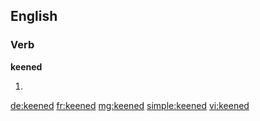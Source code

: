 ==English==

===Verb===
'''keened'''

# {{past of|keen}}

[[de:keened]]
[[fr:keened]]
[[mg:keened]]
[[simple:keened]]
[[vi:keened]]